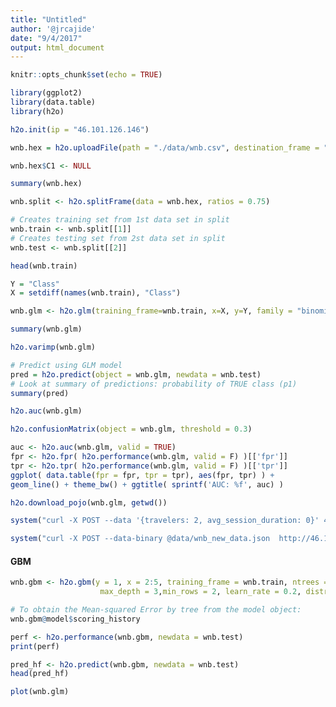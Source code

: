 ```yaml
---
title: "Untitled"
author: '@jrcajide'
date: "9/4/2017"
output: html_document
---
```


```r
knitr::opts_chunk$set(echo = TRUE)
```


```r
library(ggplot2)
library(data.table)
library(h2o)

h2o.init(ip = "46.101.126.146")
```

```r
wnb.hex = h2o.uploadFile(path = "./data/wnb.csv", destination_frame = "wnb.hex")
```

```r
wnb.hex$C1 <- NULL
```

```r
summary(wnb.hex)
```

```r
wnb.split <- h2o.splitFrame(data = wnb.hex, ratios = 0.75)
```

```r
# Creates training set from 1st data set in split
wnb.train <- wnb.split[[1]]
# Creates testing set from 2st data set in split
wnb.test <- wnb.split[[2]]
```

```r
head(wnb.train)
```

```r
Y = "Class"
X = setdiff(names(wnb.train), "Class")
```

```r
wnb.glm <- h2o.glm(training_frame=wnb.train, x=X, y=Y, family = "binomial", alpha = 0.5)
```

```r
summary(wnb.glm)
```
```r
h2o.varimp(wnb.glm)
```

```r
# Predict using GLM model
pred = h2o.predict(object = wnb.glm, newdata = wnb.test)
# Look at summary of predictions: probability of TRUE class (p1)
summary(pred)
```

```r
h2o.auc(wnb.glm)
```

```r
h2o.confusionMatrix(object = wnb.glm, threshold = 0.3)
```

```r
auc <- h2o.auc(wnb.glm, valid = TRUE)
fpr <- h2o.fpr( h2o.performance(wnb.glm, valid = F) )[['fpr']]
tpr <- h2o.tpr( h2o.performance(wnb.glm, valid = F) )[['tpr']]
ggplot( data.table(fpr = fpr, tpr = tpr), aes(fpr, tpr) ) + 
geom_line() + theme_bw() + ggtitle( sprintf('AUC: %f', auc) )
```


```r
h2o.download_pojo(wnb.glm, getwd())
```


```r
system("curl -X POST --data '{travelers: 2, avg_session_duration: 0}' 46.101.126.146:60582/predict")
```


```r
system("curl -X POST --data-binary @data/wnb_new_data.json  http://46.101.126.146:60582/predict", wait = T)
```


#### GBM

```r
wnb.gbm <- h2o.gbm(y = 1, x = 2:5, training_frame = wnb.train, ntrees = 10,
                    max_depth = 3,min_rows = 2, learn_rate = 0.2, distribution= "gaussian")

# To obtain the Mean-squared Error by tree from the model object:
wnb.gbm@model$scoring_history
```

```r
perf <- h2o.performance(wnb.gbm, newdata = wnb.test)
print(perf)
```

```r
pred_hf <- h2o.predict(wnb.gbm, newdata = wnb.test)
head(pred_hf)
```

```r
plot(wnb.glm)
```



